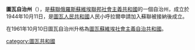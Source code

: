 {{Multiple issues|
{{unreferenced|time=2016-10-23T11:08:48+00:00}}
{{Expand|time=2017-02-27T10:58:34+00:00}}
}}
{{Infobox Former Country
|native_name = {{lang|tyv-Latn|Туви́нская авто́номная о́бласть}}
|common_name = Tuva
|conventional_long_name = 圖瓦自治州
|continent = 亞洲
|region = 外蒙古
|status = [[蘇維埃社會主義共和國聯盟|蘇維埃社會主義共和國聯盟]]的[[蘇聯自治州|自治州]]
|empire = 蘇聯
|country = 俄羅斯
|event_start = 成立
|year_start = 1944年
|date_start = 10月11日
|event_end = 結束
|year_end = 1961年
|date_end = 10月10日
|p1 = 圖瓦人民共和國
|flag_p1 = Flag of the Tuvan People's Republic (1943-1944).svg
|image_flag = Flag of the Soviet Union (1955–1980).svg
|flag = 蘇聯國旗
|flag_type = 蘇聯國旗 (1955-1961)
|s1 = 圖瓦蘇維埃社會主義自治共和國
|flag_s1 = Flag of Tuvan ASSR (1962-1971).svg
|image_map = Uryankhay-Tuva AO.png
|image_map_caption = 圖瓦自治州的邊界（紅色）
|capital = [[克孜勒|克孜勒]]
|common_languages = [[圖瓦語|圖瓦語]]<br/>[[俄語|俄語]]
|width = 320px
|today = {{flag|Russia}}<br /> '''∟''' {{flag|Tuva}}
}}
'''圖瓦自治州'''（{{lang-tyv|link=no|Туви́нская авто́номная о́бласть}}），是[[蘇聯|蘇聯]][[俄羅斯蘇維埃聯邦社會主義共和國|俄羅斯蘇維埃聯邦社會主義共和國]]的一個自治州，成立於1944年10月11日，是[[圖瓦人民共和國|圖瓦人民共和國]]人民小呼拉爾申請加入蘇聯被接納後成立。

在1961年10月10日圖瓦自治州升格為[[圖瓦蘇維埃社會主義自治共和國|圖瓦蘇維埃社會主義自治共和國]]。

{{蘇聯自治州}}
{{蒙古族|史}}

[[category:圖瓦共和國|category:圖瓦共和國]]